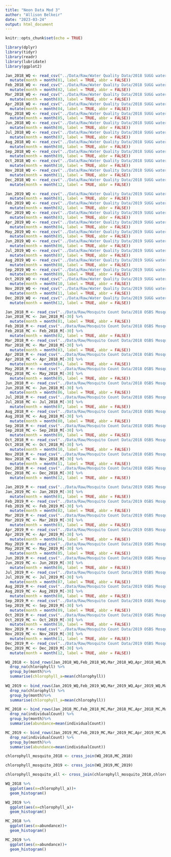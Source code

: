 ```yaml
---
title: "Neon Data Mod 3"
author: "Allison Belkeir"
date: "2023-03-24"
output: html_document
---
```


```r
knitr::opts_chunk$set(echo = TRUE)
```

```r

library(dplyr)
library(tidyr)
library(readr)
library(lubridate)
library(ggplot2)

```

```r

Jan_2018_WQ <- read_csv("../Data/Raw/Water Quality Data/2018 SUGG water quality Neon Data sheets/NEON.D03.SUGG.DP1.20288.001.103.100.100.waq_instantaneous.2018-01.basic.20221211T164119Z.csv") %>% 
  mutate(month = month(01, label = TRUE, abbr = FALSE))
Feb_2018_WQ <- read_csv("../Data/Raw/Water Quality Data/2018 SUGG water quality Neon Data sheets/NEON.D03.SUGG.DP1.20288.001.103.100.100.waq_instantaneous.2018-02.basic.20221211T154942Z.csv") %>% 
  mutate(month = month(02, label = TRUE, abbr = FALSE))
Mar_2018_WQ <- read_csv("../Data/Raw/Water Quality Data/2018 SUGG water quality Neon Data sheets/NEON.D03.SUGG.DP1.20288.001.103.100.100.waq_instantaneous.2018-03.basic.20221211T164907Z.csv") %>% 
  mutate(month = month(03, label = TRUE, abbr = FALSE))
Apr_2018_WQ <- read_csv("../Data/Raw/Water Quality Data/2018 SUGG water quality Neon Data sheets/NEON.D03.SUGG.DP1.20288.001.103.100.100.waq_instantaneous.2018-04.basic.20221211T173452Z.csv") %>% 
  mutate(month = month(04, label = TRUE, abbr = FALSE))
May_2018_WQ <- read_csv("../Data/Raw/Water Quality Data/2018 SUGG water quality Neon Data sheets/NEON.D03.SUGG.DP1.20288.001.103.100.100.waq_instantaneous.2018-05.basic.20221211T154434Z.csv") %>% 
  mutate(month = month(05, label = TRUE, abbr = FALSE))
Jun_2018_WQ <- read_csv("../Data/Raw/Water Quality Data/2018 SUGG water quality Neon Data sheets/NEON.D03.SUGG.DP1.20288.001.103.100.100.waq_instantaneous.2018-06.basic.20221211T172032Z.csv") %>% 
  mutate(month = month(06, label = TRUE, abbr = FALSE))
Jul_2018_WQ <- read_csv("../Data/Raw/Water Quality Data/2018 SUGG water quality Neon Data sheets/NEON.D03.SUGG.DP1.20288.001.103.100.100.waq_instantaneous.2018-07.basic.20221211T163814Z.csv") %>% 
  mutate(month = month(07, label = TRUE, abbr = FALSE))
Aug_2018_WQ <- read_csv("../Data/Raw/Water Quality Data/2018 SUGG water quality Neon Data sheets/NEON.D03.SUGG.DP1.20288.001.103.100.100.waq_instantaneous.2018-08.basic.20221211T161305Z.csv") %>% 
  mutate(month = month(08, label = TRUE, abbr = FALSE))
Sep_2018_WQ <- read_csv("../Data/Raw/Water Quality Data/2018 SUGG water quality Neon Data sheets/NEON.D03.SUGG.DP1.20288.001.103.100.100.waq_instantaneous.2018-09.basic.20221211T173307Z.csv") %>% 
  mutate(month = month(09, label = TRUE, abbr = FALSE))
Oct_2018_WQ <- read_csv("../Data/Raw/Water Quality Data/2018 SUGG water quality Neon Data sheets/NEON.D03.SUGG.DP1.20288.001.103.100.100.waq_instantaneous.2018-10.basic.20221211T163628Z.csv") %>% 
  mutate(month = month(10, label = TRUE, abbr = FALSE))
Nov_2018_WQ <- read_csv("../Data/Raw/Water Quality Data/2018 SUGG water quality Neon Data sheets/NEON.D03.SUGG.DP1.20288.001.103.100.100.waq_instantaneous.2018-11.basic.20221211T161719Z.csv") %>% 
  mutate(month = month(11, label = TRUE, abbr = FALSE))
Dec_2018_WQ <- read_csv("../Data/Raw/Water Quality Data/2018 SUGG water quality Neon Data sheets/NEON.D03.SUGG.DP1.20288.001.103.100.100.waq_instantaneous.2018-12.basic.20221211T170045Z.csv") %>% 
  mutate(month = month(12, label = TRUE, abbr = FALSE))

Jan_2019_WQ <- read_csv("../Data/Raw/Water Quality Data/2019 SUGG water quality Neon Data sheets/NEON.D03.SUGG.DP1.20288.001.103.100.100.waq_instantaneous.2019-01.basic.20221211T171040Z.csv") %>% 
  mutate(month = month(01, label = TRUE, abbr = FALSE))
Feb_2019_WQ <- read_csv("../Data/Raw/Water Quality Data/2019 SUGG water quality Neon Data sheets/NEON.D03.SUGG.DP1.20288.001.103.100.100.waq_instantaneous.2019-02.basic.20221211T154438Z.csv") %>% 
  mutate(month = month(02, label = TRUE, abbr = FALSE))
Mar_2019_WQ <- read_csv("../Data/Raw/Water Quality Data/2019 SUGG water quality Neon Data sheets/NEON.D03.SUGG.DP1.20288.001.103.100.100.waq_instantaneous.2019-03.basic.20221211T174515Z.csv")%>% 
  mutate(month = month(03, label = TRUE, abbr = FALSE))
Apr_2019_WQ <- read_csv("../Data/Raw/Water Quality Data/2019 SUGG water quality Neon Data sheets/NEON.D03.SUGG.DP1.20288.001.103.100.100.waq_instantaneous.2019-04.basic.20221211T160726Z.csv") %>% 
  mutate(month = month(04, label = TRUE, abbr = FALSE))
May_2019_WQ <- read_csv("../Data/Raw/Water Quality Data/2019 SUGG water quality Neon Data sheets/NEON.D03.SUGG.DP1.20288.001.103.100.100.waq_instantaneous.2019-05.basic.20221211T161346Z.csv") %>% 
  mutate(month = month(05, label = TRUE, abbr = FALSE))
Jun_2019_WQ <- read_csv("../Data/Raw/Water Quality Data/2019 SUGG water quality Neon Data sheets/NEON.D03.SUGG.DP1.20288.001.103.100.100.waq_instantaneous.2019-06.basic.20221211T154031Z.csv") %>% 
  mutate(month = month(06, label = TRUE, abbr = FALSE))
Jul_2019_WQ <- read_csv("../Data/Raw/Water Quality Data/2019 SUGG water quality Neon Data sheets/NEON.D03.SUGG.DP1.20288.001.103.100.100.waq_instantaneous.2019-07.basic.20221211T173141Z.csv") %>% 
  mutate(month = month(07, label = TRUE, abbr = FALSE))
Aug_2019_WQ <- read_csv("../Data/Raw/Water Quality Data/2019 SUGG water quality Neon Data sheets/NEON.D03.SUGG.DP1.20288.001.103.100.100.waq_instantaneous.2019-08.basic.20221211T180008Z.csv") %>% 
  mutate(month = month(08, label = TRUE, abbr = FALSE))
Sep_2019_WQ <- read_csv("../Data/Raw/Water Quality Data/2019 SUGG water quality Neon Data sheets/NEON.D03.SUGG.DP1.20288.001.103.100.100.waq_instantaneous.2019-09.basic.20221211T161826Z.csv") %>% 
  mutate(month = month(09, label = TRUE, abbr = FALSE))
Oct_2019_WQ <- read_csv("../Data/Raw/Water Quality Data/2019 SUGG water quality Neon Data sheets/NEON.D03.SUGG.DP1.20288.001.103.100.100.waq_instantaneous.2019-10.basic.20221211T163509Z.csv") %>% 
  mutate(month = month(10, label = TRUE, abbr = FALSE))
Nov_2019_WQ <- read_csv("../Data/Raw/Water Quality Data/2019 SUGG water quality Neon Data sheets/NEON.D03.SUGG.DP1.20288.001.103.100.100.waq_instantaneous.2019-11.basic.20221211T170748Z.csv") %>% 
  mutate(month = month(11, label = TRUE, abbr = FALSE))
Dec_2019_WQ <- read_csv("../Data/Raw/Water Quality Data/2019 SUGG water quality Neon Data sheets/NEON.D03.SUGG.DP1.20288.001.103.100.100.waq_instantaneous.2019-12.basic.20221211T172611Z.csv") %>% 
  mutate(month = month(12, label = TRUE, abbr = FALSE))

Jan_2018_M <- read_csv("../Data/Raw/Mosquito Count Data/2018 OSBS Mosquito Count Neon Data Sheets/NEON.D03.OSBS.DP1.10043.001.mos_expertTaxonomistIDProcessed.2018-01.basic.20221128T184700Z.csv")
Jan_2018_MC <- Jan_2018_M[-30] %>%
  mutate(month = month(01, label = TRUE, abbr = FALSE))
Feb_2018_M <- read_csv("../Data/Raw/Mosquito Count Data/2018 OSBS Mosquito Count Neon Data Sheets/NEON.D03.OSBS.DP1.10043.001.mos_expertTaxonomistIDProcessed.2018-02.basic.20221128T162745Z.csv")
Feb_2018_MC <- Feb_2018_M[-30] %>% 
  mutate(month = month(02, label = TRUE, abbr = FALSE))
Mar_2018_M <- read_csv("../Data/Raw/Mosquito Count Data/2018 OSBS Mosquito Count Neon Data Sheets/NEON.D03.OSBS.DP1.10043.001.mos_expertTaxonomistIDProcessed.2018-03.basic.20221128T190534Z.csv")
Mar_2018_MC <- Mar_2018_M[-30] %>%
  mutate(month = month(03, label = TRUE, abbr = FALSE))
Apr_2018_M <- read_csv("../Data/Raw/Mosquito Count Data/2018 OSBS Mosquito Count Neon Data Sheets/NEON.D03.OSBS.DP1.10043.001.mos_expertTaxonomistIDProcessed.2018-04.basic.20221128T172640Z.csv")
Apr_2018_MC <- Apr_2018_M[-30] %>%
  mutate(month = month(04, label = TRUE, abbr = FALSE))
May_2018_M <- read_csv("../Data/Raw/Mosquito Count Data/2018 OSBS Mosquito Count Neon Data Sheets/NEON.D03.OSBS.DP1.10043.001.mos_expertTaxonomistIDProcessed.2018-05.basic.20221128T171839Z.csv")
May_2018_MC <- May_2018_M[-30] %>%
  mutate(month = month(05, label = TRUE, abbr = FALSE))
Jun_2018_M <- read_csv("../Data/Raw/Mosquito Count Data/2018 OSBS Mosquito Count Neon Data Sheets/NEON.D03.OSBS.DP1.10043.001.mos_expertTaxonomistIDProcessed.2018-06.basic.20221128T183715Z.csv")
Jun_2018_MC <- Jun_2018_M[-30] %>%
  mutate(month = month(06, label = TRUE, abbr = FALSE))
Jul_2018_M <- read_csv("../Data/Raw/Mosquito Count Data/2018 OSBS Mosquito Count Neon Data Sheets/NEON.D03.OSBS.DP1.10043.001.mos_expertTaxonomistIDProcessed.2018-07.basic.20221128T163521Z.csv")
Jul_2018_MC <- Jul_2018_M[-30] %>%
  mutate(month = month(07, label = TRUE, abbr = FALSE))
Aug_2018_M <- read_csv("../Data/Raw/Mosquito Count Data/2018 OSBS Mosquito Count Neon Data Sheets/NEON.D03.OSBS.DP1.10043.001.mos_expertTaxonomistIDProcessed.2018-08.basic.20221128T182901Z.csv")
Aug_2018_MC <- Aug_2018_M[-30] %>%
  mutate(month = month(08, label = TRUE, abbr = FALSE))
Sep_2018_M <- read_csv("../Data/Raw/Mosquito Count Data/2018 OSBS Mosquito Count Neon Data Sheets/NEON.D03.OSBS.DP1.10043.001.mos_expertTaxonomistIDProcessed.2018-09.basic.20221128T172709Z.csv")
Sep_2018_MC <- Sep_2018_M[-30] %>%
  mutate(month = month(09, label = TRUE, abbr = FALSE))
Oct_2018_M <- read_csv("../Data/Raw/Mosquito Count Data/2018 OSBS Mosquito Count Neon Data Sheets/NEON.D03.OSBS.DP1.10043.001.mos_expertTaxonomistIDProcessed.2018-10.basic.20221128T173108Z.csv")
Oct_2018_MC <- Oct_2018_M[-30] %>%
  mutate(month = month(10, label = TRUE, abbr = FALSE))
Nov_2018_M <- read_csv("../Data/Raw/Mosquito Count Data/2018 OSBS Mosquito Count Neon Data Sheets/NEON.D03.OSBS.DP1.10043.001.mos_expertTaxonomistIDProcessed.2018-11.basic.20221128T174938Z.csv")
Nov_2018_MC <- Nov_2018_M[-30] %>%
  mutate(month = month(11, label = TRUE, abbr = FALSE))
Dec_2018_M <- read_csv("../Data/Raw/Mosquito Count Data/2018 OSBS Mosquito Count Neon Data Sheets/NEON.D03.OSBS.DP1.10043.001.mos_expertTaxonomistIDProcessed.2018-12.basic.20221128T175440Z.csv")
Dec_2018_MC <- Dec_2018_M[-30] %>%
  mutate(month = month(12, label = TRUE, abbr = FALSE))

Jan_2019_M <- read_csv("../Data/Raw/Mosquito Count Data/2019 OSBS Mosquito Count Neon Data Sheets/NEON.D03.OSBS.DP1.10043.001.mos_expertTaxonomistIDProcessed.2019-01.basic.20221128T190654Z.csv")
Jan_2019_MC <- Jan_2019_M[-30] %>%
  mutate(month = month(01, label = TRUE, abbr = FALSE))
Feb_2019_M <- read_csv("../Data/Raw/Mosquito Count Data/2019 OSBS Mosquito Count Neon Data Sheets/NEON.D03.OSBS.DP1.10043.001.mos_expertTaxonomistIDProcessed.2019-02.basic.20221128T164754Z.csv")
Feb_2019_MC <- Feb_2019_M[-30] %>%
  mutate(month = month(02, label = TRUE, abbr = FALSE))
Mar_2019_M <- read_csv("../Data/Raw/Mosquito Count Data/2019 OSBS Mosquito Count Neon Data Sheets/NEON.D03.OSBS.DP1.10043.001.mos_expertTaxonomistIDProcessed.2019-03.basic.20221128T170843Z.csv")
Mar_2019_MC <- Mar_2019_M[-30] %>%
  mutate(month = month(03, label = TRUE, abbr = FALSE))
Apr_2019_M <- read_csv("../Data/Raw/Mosquito Count Data/2019 OSBS Mosquito Count Neon Data Sheets/NEON.D03.OSBS.DP1.10043.001.mos_expertTaxonomistIDProcessed.2019-04.basic.20221128T185950Z.csv")
Apr_2019_MC <- Apr_2019_M[-30] %>%
  mutate(month = month(04, label = TRUE, abbr = FALSE))
May_2019_M <- read_csv("../Data/Raw/Mosquito Count Data/2019 OSBS Mosquito Count Neon Data Sheets/NEON.D03.OSBS.DP1.10043.001.mos_expertTaxonomistIDProcessed.2019-05.basic.20221128T165925Z.csv")
May_2019_MC <- May_2019_M[-30] %>%
  mutate(month = month(05, label = TRUE, abbr = FALSE))
Jun_2019_M <- read_csv("../Data/Raw/Mosquito Count Data/2019 OSBS Mosquito Count Neon Data Sheets/NEON.D03.OSBS.DP1.10043.001.mos_expertTaxonomistIDProcessed.2019-06.basic.20221128T172841Z.csv")
Jun_2019_MC <- Jun_2019_M[-30] %>%
  mutate(month = month(06, label = TRUE, abbr = FALSE))
Jul_2019_M <- read_csv("../Data/Raw/Mosquito Count Data/2019 OSBS Mosquito Count Neon Data Sheets/NEON.D03.OSBS.DP1.10043.001.mos_expertTaxonomistIDProcessed.2019-07.basic.20221128T180250Z.csv")
Jul_2019_MC <- Jul_2019_M[-30] %>%
  mutate(month = month(07, label = TRUE, abbr = FALSE))
Aug_2019_M <- read_csv("../Data/Raw/Mosquito Count Data/2019 OSBS Mosquito Count Neon Data Sheets/NEON.D03.OSBS.DP1.10043.001.mos_expertTaxonomistIDProcessed.2019-08.basic.20221128T180505Z.csv")
Aug_2019_MC <- Aug_2019_M[-30] %>%
  mutate(month = month(08, label = TRUE, abbr = FALSE))
Sep_2019_M <- read_csv("../Data/Raw/Mosquito Count Data/2019 OSBS Mosquito Count Neon Data Sheets/NEON.D03.OSBS.DP1.10043.001.mos_expertTaxonomistIDProcessed.2019-09.basic.20221128T163659Z.csv")
Sep_2019_MC <- Sep_2019_M[-30] %>%
  mutate(month = month(09, label = TRUE, abbr = FALSE))
Oct_2019_M <- read_csv("../Data/Raw/Mosquito Count Data/2019 OSBS Mosquito Count Neon Data Sheets/NEON.D03.OSBS.DP1.10043.001.mos_expertTaxonomistIDProcessed.2019-10.basic.20221128T193323Z.csv")
Oct_2019_MC <- Oct_2019_M[-30] %>%
  mutate(month = month(10, label = TRUE, abbr = FALSE))
Nov_2019_M <- read_csv("../Data/Raw/Mosquito Count Data/2019 OSBS Mosquito Count Neon Data Sheets/NEON.D03.OSBS.DP1.10043.001.mos_expertTaxonomistIDProcessed.2019-11.basic.20221128T163436Z.csv")
Nov_2019_MC <- Nov_2019_M[-30] %>%
  mutate(month = month(11, label = TRUE, abbr = FALSE))
Dec_2019_M <- read_csv("../Data/Raw/Mosquito Count Data/2019 OSBS Mosquito Count Neon Data Sheets/NEON.D03.OSBS.DP1.10043.001.mos_expertTaxonomistIDProcessed.2019-12.basic.20221128T191152Z.csv")
Dec_2019_MC <- Dec_2019_M[-30] %>%
  mutate(month = month(12, label = TRUE, abbr = FALSE))


```

``` r

WQ_2018 <- bind_rows(Jan_2018_WQ,Feb_2018_WQ,Mar_2018_WQ,Apr_2018_WQ,May_2018_WQ,Jun_2018_WQ,Jul_2018_WQ,Aug_2018_WQ,Sep_2018_WQ,Oct_2018_WQ,Nov_2018_WQ,Dec_2018_WQ) %>%
  drop_na(chlorophyll) %>%
  group_by(month)%>%
  summarise(chlorophyll_a=mean(chlorophyll))
  
WQ_2019 <- bind_rows(Jan_2019_WQ,Feb_2019_WQ,Mar_2019_WQ,Apr_2019_WQ,May_2019_WQ,Jun_2019_WQ,Jul_2019_WQ,Aug_2019_WQ,Sep_2019_WQ,Oct_2019_WQ,Nov_2019_WQ,Dec_2019_WQ) %>%
  drop_na(chlorophyll) %>%
  group_by(month)%>%
  summarise(chlorophyll_a=mean(chlorophyll))

MC_2018 <- bind_rows(Jan_2018_MC,Feb_2018_MC,Mar_2018_MC,Apr_2018_MC,May_2018_MC,Jun_2018_MC,Jul_2018_MC,Aug_2018_MC,Sep_2018_MC,Oct_2018_MC,Nov_2018_MC,Dec_2018_MC) %>%
  drop_na(individualCount) %>%
  group_by(month)%>%
  summarise(abundance=mean(individualCount))

MC_2019 <- bind_rows(Jan_2019_MC,Feb_2019_MC,Mar_2019_MC,Apr_2019_MC,May_2019_MC,Jun_2019_MC,Jul_2019_MC,Aug_2019_MC,Sep_2019_MC,Oct_2019_MC,Nov_2019_MC,Dec_2019_MC) %>%
  drop_na(individualCount) %>%
  group_by(month)%>%
  summarise(abundance=mean(individualCount))

chlorophyll_mosquito_2018 <- cross_join(WQ_2018,MC_2018)

chlorophyll_mosquito_2019 <- cross_join(WQ_2019,MC_2019) 

chlorophyll_mosquito_all <- cross_join(chlorophyll_mosquito_2018,chlorophyll_mosquito_2019)

```

``` r

WQ_2018 %>%
  ggplot(aes(x=chlorophyll_a))+
  geom_histogram()

WQ_2019 %>%
  ggplot(aes(x=chlorophyll_a)+
  geom_histogram()

MC_2018 %>%
  ggplot(aes(x=abundance))+
  geom_histogram()

MC_2019 %>%
  ggplot(aes(x=abundance))+
  geom_histogram()

``` 